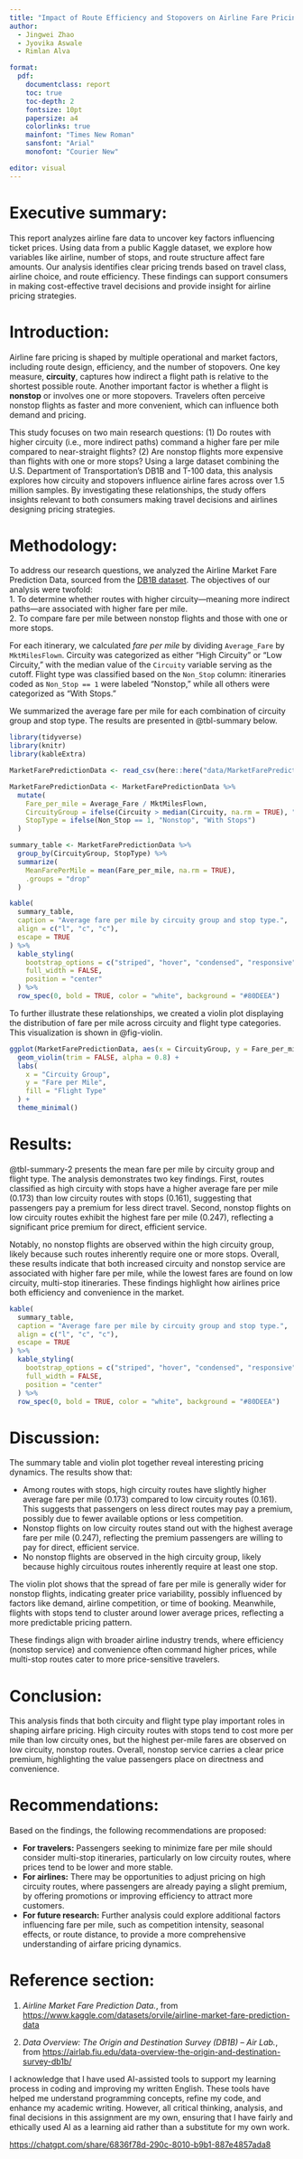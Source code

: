 ```yaml
---
title: "Impact of Route Efficiency and Stopovers on Airline Fare Pricing"
author:
  - Jingwei Zhao
  - Jyovika Aswale
  - Rimlan Alva

format:
  pdf:
    documentclass: report
    toc: true
    toc-depth: 2
    fontsize: 10pt
    papersize: a4
    colorlinks: true
    mainfont: "Times New Roman"
    sansfont: "Arial"
    monofont: "Courier New" 

editor: visual
---
```

\clearpage 
# Executive summary:

This report analyzes airline fare data to uncover key factors influencing ticket prices. Using data from a public Kaggle dataset, we explore how variables like airline, number of stops, and route structure affect fare amounts. Our analysis identifies clear pricing trends based on travel class, airline choice, and route efficiency. These findings can support consumers in making cost-effective travel decisions and provide insight for airline pricing strategies.


# Introduction:

Airline fare pricing is shaped by multiple operational and market factors, including route design, efficiency, and the number of stopovers. One key measure, **circuity**, captures how indirect a flight path is relative to the shortest possible route. Another important factor is whether a flight is **nonstop** or involves one or more stopovers. Travelers often perceive nonstop flights as faster and more convenient, which can influence both demand and pricing.

This study focuses on two main research questions: (1) Do routes with higher circuity (i.e., more indirect paths) command a higher fare per mile compared to near-straight flights? (2) Are nonstop flights more expensive than flights with one or more stops? Using a large dataset combining the U.S. Department of Transportation’s DB1B and T-100 data, this analysis explores how circuity and stopovers influence airline fares across over 1.5 million samples. By investigating these relationships, the study offers insights relevant to both consumers making travel decisions and airlines designing pricing strategies.

# Methodology:

To address our research questions, we analyzed the Airline Market Fare Prediction Data, sourced from the [DB1B dataset](https://www.kaggle.com/datasets/orvile/airline-market-fare-prediction-data). The objectives of our analysis were twofold:\
1. To determine whether routes with higher circuity—meaning more indirect paths—are associated with higher fare per mile.\
2. To compare fare per mile between nonstop flights and those with one or more stops.

For each itinerary, we calculated *fare per mile* by dividing `Average_Fare` by `MktMilesFlown`. Circuity was categorized as either "High Circuity" or "Low Circuity," with the median value of the `Circuity` variable serving as the cutoff. Flight type was classified based on the `Non_Stop` column: itineraries coded as `Non_Stop == 1` were labeled "Nonstop," while all others were categorized as "With Stops."

We summarized the average fare per mile for each combination of circuity group and stop type. The results are presented in @tbl-summary below.

```r
library(tidyverse)
library(knitr)
library(kableExtra)
```

```r
MarketFarePredictionData <- read_csv(here::here("data/MarketFarePredictionData.csv"), show_col_types = FALSE)
```

```r
MarketFarePredictionData <- MarketFarePredictionData %>%
  mutate(
    Fare_per_mile = Average_Fare / MktMilesFlown,
    CircuityGroup = ifelse(Circuity > median(Circuity, na.rm = TRUE), "High", "Low"),
    StopType = ifelse(Non_Stop == 1, "Nonstop", "With Stops")
  )

summary_table <- MarketFarePredictionData %>%
  group_by(CircuityGroup, StopType) %>%
  summarize(
    MeanFarePerMile = mean(Fare_per_mile, na.rm = TRUE),
    .groups = "drop"
  )
```

```r
kable(
  summary_table,
  caption = "Average fare per mile by circuity group and stop type.",
  align = c("l", "c", "c"),
  escape = TRUE
) %>%
  kable_styling(
    bootstrap_options = c("striped", "hover", "condensed", "responsive"),
    full_width = FALSE,
    position = "center"
  ) %>%
  row_spec(0, bold = TRUE, color = "white", background = "#80DEEA")
```

To further illustrate these relationships, we created a violin plot displaying the distribution of fare per mile across circuity and flight type categories. This visualization is shown in @fig-violin.

```r
ggplot(MarketFarePredictionData, aes(x = CircuityGroup, y = Fare_per_mile, fill = StopType)) +
  geom_violin(trim = FALSE, alpha = 0.8) +
  labs(
    x = "Circuity Group",
    y = "Fare per Mile",
    fill = "Flight Type"
  ) +
  theme_minimal()
```

# Results:

@tbl-summary-2 presents the mean fare per mile by circuity group and flight type. The analysis demonstrates two key findings. First, routes classified as high circuity with stops have a higher average fare per mile (0.173) than low circuity routes with stops (0.161), suggesting that passengers pay a premium for less direct travel. Second, nonstop flights on low circuity routes exhibit the highest fare per mile (0.247), reflecting a significant price premium for direct, efficient service.

Notably, no nonstop flights are observed within the high circuity group, likely because such routes inherently require one or more stops. Overall, these results indicate that both increased circuity and nonstop service are associated with higher fare per mile, while the lowest fares are found on low circuity, multi-stop itineraries. These findings highlight how airlines price both efficiency and convenience in the market.

```r
kable(
  summary_table,
  caption = "Average fare per mile by circuity group and stop type.",
  align = c("l", "c", "c"),
  escape = TRUE
) %>%
  kable_styling(
    bootstrap_options = c("striped", "hover", "condensed", "responsive"),
    full_width = FALSE,
    position = "center"
  ) %>%
  row_spec(0, bold = TRUE, color = "white", background = "#80DEEA")
```

# Discussion:

The summary table and violin plot together reveal interesting pricing dynamics. The results show that:

-   Among routes with stops, high circuity routes have slightly higher average fare per mile (0.173) compared to low circuity routes (0.161). This suggests that passengers on less direct routes may pay a premium, possibly due to fewer available options or less competition.
-   Nonstop flights on low circuity routes stand out with the highest average fare per mile (0.247), reflecting the premium passengers are willing to pay for direct, efficient service.
-   No nonstop flights are observed in the high circuity group, likely because highly circuitous routes inherently require at least one stop.

The violin plot shows that the spread of fare per mile is generally wider for nonstop flights, indicating greater price variability, possibly influenced by factors like demand, airline competition, or time of booking. Meanwhile, flights with stops tend to cluster around lower average prices, reflecting a more predictable pricing pattern.

These findings align with broader airline industry trends, where efficiency (nonstop service) and convenience often command higher prices, while multi-stop routes cater to more price-sensitive travelers.

# Conclusion:

This analysis finds that both circuity and flight type play important roles in shaping airfare pricing. High circuity routes with stops tend to cost more per mile than low circuity ones, but the highest per-mile fares are observed on low circuity, nonstop routes. Overall, nonstop service carries a clear price premium, highlighting the value passengers place on directness and convenience.

# Recommendations:

Based on the findings, the following recommendations are proposed:

-   **For travelers:** Passengers seeking to minimize fare per mile should consider multi-stop itineraries, particularly on low circuity routes, where prices tend to be lower and more stable.
-   **For airlines:** There may be opportunities to adjust pricing on high circuity routes, where passengers are already paying a slight premium, by offering promotions or improving efficiency to attract more customers.
-   **For future research:** Further analysis could explore additional factors influencing fare per mile, such as competition intensity, seasonal effects, or route distance, to provide a more comprehensive understanding of airfare pricing dynamics.

# Reference section:

1.  *Airline Market Fare Prediction Data.*, from <https://www.kaggle.com/datasets/orvile/airline-market-fare-prediction-data>

2.  *Data Overview: The Origin and Destination Survey (DB1B) – Air Lab.*, from <https://airlab.fiu.edu/data-overview-the-origin-and-destination-survey-db1b/>

I acknowledge that I have used AI-assisted tools to support my learning process in coding and improving my written English. These tools have helped me understand programming concepts, refine my code, and enhance my academic writing. However, all critical thinking, analysis, and final decisions in this assignment are my own, ensuring that I have fairly and ethically used AI as a learning aid rather than a substitute for my own work.

<https://chatgpt.com/share/6836f78d-290c-8010-b9b1-887e4857ada8>
